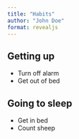 ```yaml
---
title: "Habits"
author: "John Doe"
format: revealjs
---
```



## Getting up

- Turn off alarm
- Get out of bed

## Going to sleep

- Get in bed
- Count sheep